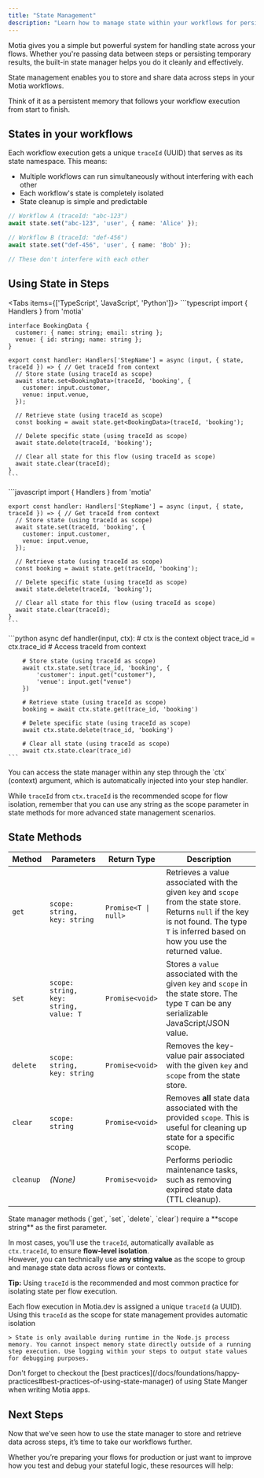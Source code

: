 ```yaml
---
title: "State Management"
description: "Learn how to manage state within your workflows for persistent data and cross-step communication."
---
```


Motia gives you a simple but powerful system for handling state across your flows. Whether you're passing data between steps or persisting temporary results, the built-in state manager helps you do it cleanly and effectively.

State management enables you to store and share data across steps in your Motia workflows. 

Think of it as a persistent memory that follows your workflow execution from start to finish.


## States in your workflows
Each workflow execution gets a unique `traceId` (UUID) that serves as its state namespace. This means:

- Multiple workflows can run simultaneously without interfering with each other
- Each workflow's state is completely isolated
- State cleanup is simple and predictable

```typescript
// Workflow A (traceId: "abc-123")
await state.set("abc-123", 'user', { name: 'Alice' });

// Workflow B (traceId: "def-456") 
await state.set("def-456", 'user', { name: 'Bob' });

// These don't interfere with each other
```

## Using State in Steps

<Tabs items={['TypeScript', 'JavaScript', 'Python']}>
  <Tab label="TypeScript">
    ```typescript
    import { Handlers } from 'motia'

    interface BookingData {
      customer: { name: string; email: string };
      venue: { id: string; name: string };
    }

    export const handler: Handlers['StepName'] = async (input, { state, traceId }) => { // Get traceId from context
      // Store state (using traceId as scope)
      await state.set<BookingData>(traceId, 'booking', {
        customer: input.customer,
        venue: input.venue,
      });

      // Retrieve state (using traceId as scope)
      const booking = await state.get<BookingData>(traceId, 'booking');

      // Delete specific state (using traceId as scope)
      await state.delete(traceId, 'booking');

      // Clear all state for this flow (using traceId as scope)
      await state.clear(traceId);
    }
    ```

  </Tab>

  <Tab label="JavaScript">
    ```javascript
    import { Handlers } from 'motia'

    export const handler: Handlers['StepName'] = async (input, { state, traceId }) => { // Get traceId from context
      // Store state (using traceId as scope)
      await state.set(traceId, 'booking', {
        customer: input.customer,
        venue: input.venue,
      });

      // Retrieve state (using traceId as scope)
      const booking = await state.get(traceId, 'booking');

      // Delete specific state (using traceId as scope)
      await state.delete(traceId, 'booking');

      // Clear all state for this flow (using traceId as scope)
      await state.clear(traceId);
    }
    ```

  </Tab>

  <Tab label="Python">
    ```python
    async def handler(input, ctx): # ctx is the context object
        trace_id = ctx.trace_id # Access traceId from context

        # Store state (using traceId as scope)
        await ctx.state.set(trace_id, 'booking', {
            'customer': input.get("customer"),
            'venue': input.get("venue")
        })

        # Retrieve state (using traceId as scope)
        booking = await ctx.state.get(trace_id, 'booking')

        # Delete specific state (using traceId as scope)
        await ctx.state.delete(trace_id, 'booking')

        # Clear all state (using traceId as scope)
        await ctx.state.clear(trace_id)
    ```
  </Tab>
</Tabs>

<Callout type="info" title="Scope parameter in state manager">
You can access the state manager within any step through the `ctx` (context) argument, which is automatically injected into your step handler. 

While `traceId` from `ctx.traceId` is the recommended scope for flow isolation, remember that you can use any string as the scope parameter in state methods for more advanced state management scenarios.
</Callout>

## State Methods

| Method    | Parameters                             | Return Type          | Description                                                                                                                                                                                   |
| --------- | -------------------------------------- | -------------------- | --------------------------------------------------------------------------------------------------------------------------------------------------------------------------------------------- |
| `get`     | `scope: string, key: string`           | `Promise<T \| null>` | Retrieves a value associated with the given `key` and `scope` from the state store. Returns `null` if the key is not found. The type `T` is inferred based on how you use the returned value. |
| `set`     | `scope: string, key: string, value: T` | `Promise<void>`      | Stores a `value` associated with the given `key` and `scope` in the state store. The type `T` can be any serializable JavaScript/JSON value.                                                  |
| `delete`  | `scope: string, key: string`           | `Promise<void>`      | Removes the key-value pair associated with the given `key` and `scope` from the state store.                                                                                                  |
| `clear`   | `scope: string`                        | `Promise<void>`      | Removes **all** state data associated with the provided `scope`. This is useful for cleaning up state for a specific scope.                                                                   |
| `cleanup` | _(None)_                               | `Promise<void>`      | Performs periodic maintenance tasks, such as removing expired state data (TTL cleanup).  |


<Callout title="State Scope Required" type="info">
  State manager methods (`get`, `set`, `delete`, `clear`) require a **scope string** as the first parameter.  

  In most cases, you'll use the `traceId`, automatically available as `ctx.traceId`, to ensure **flow-level isolation**.  
  However, you can technically use **any string value** as the scope to group and manage state data across flows or contexts.  

  **Tip:** Using `traceId` is the recommended and most common practice for isolating state per flow execution.

  Each flow execution in Motia.dev is assigned a unique `traceId` (a UUID). Using this `traceId` as the scope for state management provides automatic isolation
</Callout>



    > State is only available during runtime in the Node.js process memory. You cannot inspect memory state directly outside of a running step execution. Use logging within your steps to output state values for debugging purposes.
  
<Callout type="warn" title="State Manager best practices">
Don't forget to checkout the [best practices](/docs/foundations/happy-practices#best-practices-of-using-state-manager) of using State Manger when writing Motia apps.
</Callout>

## Next Steps
Now that we’ve seen how to use the state manager to store and retrieve data across steps, it’s time to take our workflows further.

Whether you’re preparing your flows for production or just want to improve how you test and debug your stateful logic, these resources will help:
<Cards>
  <Card
    title="🚀 Deployments"
    description="Learn how to deploy your Motia flows reliably across environments using the CLI."
    href="/docs/foundations/deployment"
  />
  <Card
    title="✅ State Best Practices"
    description="Discover best practices to get the most out of the state manager in Motia."
    href="/docs/foundations/happy-practices#best-practices-of-using-state-manager"
  />
</Cards>
